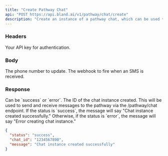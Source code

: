 ```yaml
---
title: "Create Pathway Chat"
api: "POST https://api.bland.ai/v1/pathway/chat/create"
description: "Create an instance of a pathway chat, which can be used to send and receive messages to the pathway."
---
```


### Headers

<ParamField header="authorization" type="string" required>
  Your API key for authentication.
</ParamField>

### Body

<ParamField body="pathway_id" type="string">
The phone number to update.
</ParamField>

<ParamField body="start_node_id" type="string">
The webhook to fire when an SMS is received.
</ParamField>


### Response

<ResponseField name="status" type="string">
  Can be `success` or `error`.
</ResponseField>

<ResponseField name="chat_id" type="uuid">
    The ID of the chat instance created. This will be used to send and receive messages to the pathway via the /pathway/chat endpoint.
</ResponseField>

<ResponseField name="message" type="string">
    If the status is `success`, the message will say "Chat instance created successfully."
    Otherwise, if the status is `error`, the message will say "Error creating chat instance."
</ResponseField>


<ResponseExample>

```json Response
{
  "status": "success",
  "chat_id": "1234567890",
  "message": "Chat instance created successfully"
}
```

</ResponseExample>









